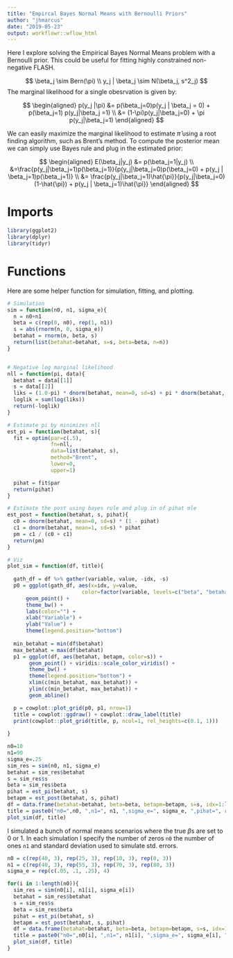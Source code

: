 ```yaml
---
title: "Empircal Bayes Normal Means with Bernoulli Priors"
author: "jhmarcus"
date: "2019-05-23"
output: workflowr::wflow_html
---
```


Here I explore solving the Empirical Bayes Normal Means problem with a Bernoulli prior. This could be useful for fitting highly constrained non-negative FLASH.

$$
\beta_j \sim Bern(\pi) \\
y_j | \beta_j \sim N(\beta_j, s^2_j)
$$
The marginal likelihood for a single obesrvation is given by:

$$
\begin{aligned}
p(y_j |\pi) &= p(\beta_j=0)p(y_j | \beta_j = 0) + p(\beta_j=1) p(y_j|\beta_j =1) \\
&= (1-\pi)p(y_j|\beta_j=0) + \pi p(y_j|\beta_j=1)
\end{aligned}
$$

We can easily maximize the marginal likelihood to estimate $\hat{\pi}$ using a root finding algorithm, such as Brent's method. To compute the posterior mean we can simply use Bayes rule and plug in the estimated prior:

$$
\begin{aligned}
E(\beta_j|y_j) &= p(\beta_j=1|y_j) \\ 
&=\frac{p(y_j|\beta_j=1)p(\beta_j=1)}{p(y_j|\beta_j=0)p(\beta_j=0) + p(y_j | \beta_j=1)p(\beta_j=1)} \\
&= \frac{p(y_j|\beta_j=1)\hat{\pi}}{p(y_j|\beta_j=0)(1-\hat{\pi}) + p(y_j | \beta_j=1)\hat{\pi}}
\end{aligned}
$$

# Imports

```r
library(ggplot2)
library(dplyr)
library(tidyr)
```

# Functions

Here are some helper function for simulation, fitting, and plotting.

```r
# Simulation
sim = function(n0, n1, sigma_e){
  n = n0+n1
  beta = c(rep(0, n0), rep(1, n1))
  s = abs(rnorm(n, 0, sigma_e))
  betahat = rnorm(n, beta, s)
  return(list(betahat=betahat, s=s, beta=beta, n=n))
}


# Negative log marginal likelihood
nll = function(pi, data){
  betahat = data[[1]]
  s = data[[2]]
  liks = (1.0-pi) * dnorm(betahat, mean=0, sd=s) + pi * dnorm(betahat, mean=1, sd=s) 
  loglik = sum(log(liks))
  return(-loglik)
}

# Estimate pi by minimizes nll
est_pi = function(betahat, s){
  fit = optim(par=c(.5), 
              fn=nll, 
              data=list(betahat, s), 
              method="Brent", 
              lower=0, 
              upper=1)

  pihat = fit$par
  return(pihat)
}

# Estimate the post using bayes rule and plug in of pihat mle
est_post = function(betahat, s, pihat){
  c0 = dnorm(betahat, mean=0, sd=s) * (1 - pihat)
  c1 = dnorm(betahat, mean=1, sd=s) * pihat
  pm = c1 / (c0 + c1)
  return(pm)
}

# Viz
plot_sim = function(df, title){
  
  gath_df = df %>% gather(variable, value, -idx, -s)
  p0 = ggplot(gath_df, aes(x=idx, y=value, 
                        color=factor(variable, levels=c("beta", "betahat", "betapm")))) + 
      geom_point() + 
      theme_bw() +
      labs(color="") +
      xlab("Variable") + 
      ylab("Value") +
      theme(legend.position="bottom")
  
  min_betahat = min(df$betahat)
  max_betahat = max(df$betahat)
  p1 = ggplot(df, aes(betahat, betapm, color=s)) + 
       geom_point() + viridis::scale_color_viridis() + 
       theme_bw() + 
       theme(legend.position="bottom") +
       xlim(c(min_betahat, max_betahat)) +
       ylim(c(min_betahat, max_betahat)) + 
       geom_abline() 

  p = cowplot::plot_grid(p0, p1, nrow=1) 
  title = cowplot::ggdraw() + cowplot::draw_label(title)
  print(cowplot::plot_grid(title, p, ncol=1, rel_heights=c(0.1, 1)))
  
}
```

```r
n0=10
n1=90
sigma_e=.25
sim_res = sim(n0, n1, sigma_e)
betahat = sim_res$betahat
s = sim_res$s
beta = sim_res$beta
pihat = est_pi(betahat, s)
betapm = est_post(betahat, s, pihat)
df = data.frame(betahat=betahat, beta=beta, betapm=betapm, s=s, idx=1:length(betahat))
title = paste0("n0=",n0, ",n1=", n1, ",sigma_e=", sigma_e, ",pihat=", round(pihat, digits=3))
plot_sim(df, title)
```

I simulated a bunch of normal means scenarios where the true $\beta$s are set to 0 or 1. In each simulation I specify the number of zeros `n0` the number of ones `n1` and standard deviation used to simulate std. errors.

```r
n0 = c(rep(40, 3), rep(25, 3), rep(10, 3), rep(0, 3))
n1 = c(rep(40, 3), rep(55, 3), rep(70, 3), rep(80, 3))
sigma_e = rep(c(.05, .1, .25), 4)

for(i in 1:length(n0)){
  sim_res = sim(n0[i], n1[i], sigma_e[i])
  betahat = sim_res$betahat
  s = sim_res$s
  beta = sim_res$beta
  pihat = est_pi(betahat, s)
  betapm = est_post(betahat, s, pihat)
  df = data.frame(betahat=betahat, beta=beta, betapm=betapm, s=s, idx=1:length(betahat))
  title = paste0("n0=",n0[i], ",n1=", n1[i], ",sigma_e=", sigma_e[i], ",pihat=", round(pihat, digits=3))
  plot_sim(df, title)
}
```


